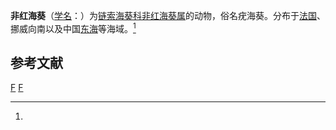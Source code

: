 {{Automatic taxobox
| taxon = Adamsia
| authority = 
| name = 非红海葵属
}}

'''非红海葵'''（[[学名|学名]]：{{lang|la|''Adamsia sp.''}}）为[[链索海葵科|链索海葵科]][[非红海葵属|非红海葵属]]的动物，俗名疣海葵。分布于[[法国|法国]]、挪威向南以及中国[[东海|东海]]等海域。<ref name='id9810'/>

== 参考文献 ==
{{reflist}}

{{Cnidarian-stub}}

[[Category:非红海葵属|F]]
[[Category:链索海葵科|F]]